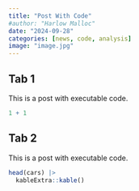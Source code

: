 ```yaml
---
title: "Post With Code"
#author: "Harlow Malloc"
date: "2024-09-28"
categories: [news, code, analysis]
image: "image.jpg"
---
```


::: panel-tabset
## Tab 1

This is a post with executable code.

```r
1 + 1
```

## Tab 2

This is a post with executable code.

```r
head(cars) |> 
  kableExtra::kable()
```
:::
